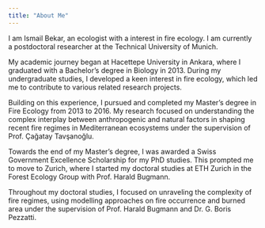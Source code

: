 ```yaml
---
title: "About Me"
---
```


I am Ismail Bekar, an ecologist with a interest in fire ecology. I am currently a postdoctoral researcher at the Technical University of Munich.

My academic journey began at Hacettepe University in Ankara, where I graduated with a Bachelor's degree in Biology in 2013. During my undergraduate studies, I developed a keen interest in fire ecology, which led me to contribute to various related research projects.

Building on this experience, I pursued and completed my Master's degree in Fire Ecology from 2013 to 2016. My research focused on understanding the complex interplay between anthropogenic and natural factors in shaping recent fire regimes in Mediterranean ecosystems under the supervision of Prof. Çağatay Tavşanoğlu.

Towards the end of my Master's degree, I was awarded a Swiss Government Excellence Scholarship for my PhD studies. This prompted me to move to Zurich, where I started my doctoral studies at ETH Zurich in the Forest Ecology Group with Prof. Harald Bugmann.

Throughout my doctoral studies, I focused on unraveling the complexity of fire regimes, using modelling approaches on fire occurrence and burned area under the supervision of Prof. Harald Bugmann and Dr. G. Boris Pezzatti.
